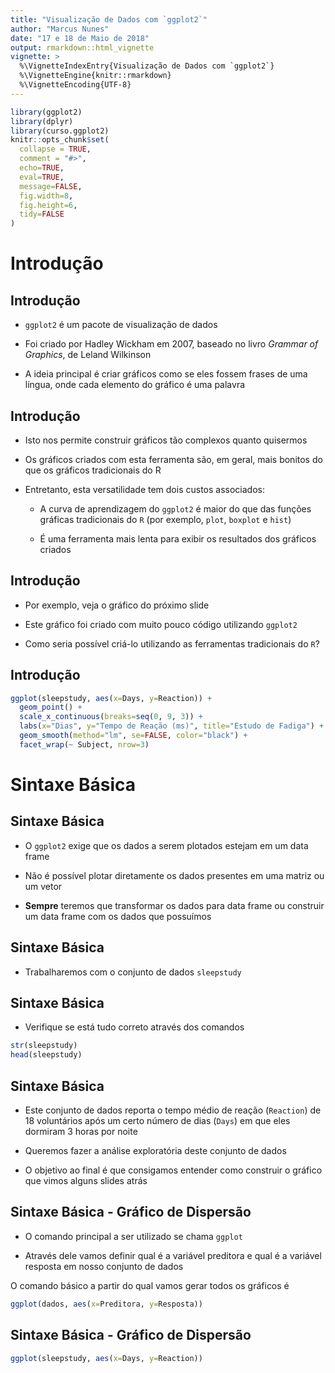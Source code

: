 ```yaml
---
title: "Visualização de Dados com `ggplot2`"
author: "Marcus Nunes"
date: "17 e 18 de Maio de 2018"
output: rmarkdown::html_vignette
vignette: >
  %\VignetteIndexEntry{Visualização de Dados com `ggplot2`}
  %\VignetteEngine{knitr::rmarkdown}
  %\VignetteEncoding{UTF-8}
---
```


```r
library(ggplot2)
library(dplyr)
library(curso.ggplot2)
knitr::opts_chunk$set(
  collapse = TRUE,
  comment = "#>",
  echo=TRUE,
  eval=TRUE, 
  message=FALSE,
  fig.width=8,
  fig.height=6,
  tidy=FALSE
)
```


# Introdução

## Introdução

- `ggplot2` é um pacote de visualização de dados

- Foi criado por Hadley Wickham em 2007, baseado no livro _Grammar of Graphics_, de Leland Wilkinson

- A ideia principal é criar gráficos como se eles fossem frases de uma língua, onde cada elemento do gráfico é uma palavra

## Introdução

- Isto nos permite construir gráficos tão complexos quanto quisermos

- Os gráficos criados com esta ferramenta são, em geral, mais bonitos do que os gráficos tradicionais do R

- Entretanto, esta versatilidade tem dois custos associados:

  - A curva de aprendizagem do `ggplot2` é maior do que das funções gráficas tradicionais do `R` (por exemplo, `plot`, `boxplot` e `hist`)

  - É uma ferramenta mais lenta para exibir os resultados dos gráficos criados

## Introdução

- Por exemplo, veja o gráfico do próximo slide

- Este gráfico foi criado com muito pouco código utilizando `ggplot2`

- Como seria possível criá-lo utilizando as ferramentas tradicionais do `R`?

## Introdução

```r
ggplot(sleepstudy, aes(x=Days, y=Reaction)) + 
  geom_point() + 
  scale_x_continuous(breaks=seq(0, 9, 3)) +
  labs(x="Dias", y="Tempo de Reação (ms)", title="Estudo de Fadiga") +
  geom_smooth(method="lm", se=FALSE, color="black") + 
  facet_wrap(~ Subject, nrow=3)
```

# Sintaxe Básica

## Sintaxe Básica

- O `ggplot2` exige que os dados a serem plotados estejam em um data frame

- Não é possível plotar diretamente os dados presentes em uma matriz ou um vetor

- **Sempre** teremos que transformar os dados para data frame ou construir um data frame com os dados que possuímos


## Sintaxe Básica

- Trabalharemos com o conjunto de dados `sleepstudy`




## Sintaxe Básica

- Verifique se está tudo correto através dos comandos

```r
str(sleepstudy)
head(sleepstudy)
```



## Sintaxe Básica

- Este conjunto de dados reporta o tempo médio de reação (`Reaction`) de 18 voluntários após um certo número de dias (`Days`) em que eles dormiram 3 horas por noite

- Queremos fazer a análise exploratória deste conjunto de dados

- O objetivo ao final é que consigamos entender como construir o gráfico que vimos alguns slides atrás



## Sintaxe Básica - Gráfico de Dispersão

- O comando principal a ser utilizado se chama `ggplot`

- Através dele vamos definir qual é a variável preditora e qual é a variável resposta em nosso conjunto de dados

O comando básico a partir do qual vamos gerar todos os gráficos é

```r
ggplot(dados, aes(x=Preditora, y=Resposta))
```




## Sintaxe Básica - Gráfico de Dispersão

```r
ggplot(sleepstudy, aes(x=Days, y=Reaction))
```

